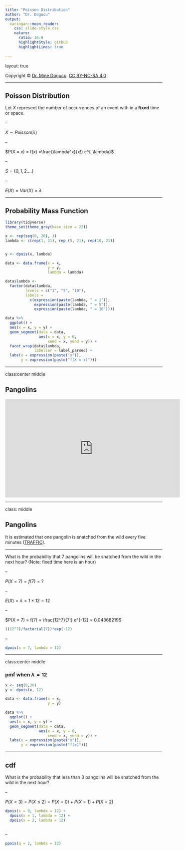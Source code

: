 ```yaml
---
title: "Poisson Distribution"
author: "Dr. Dogucu"
output: 
  xaringan::moon_reader:
    css: slide-style.css
    nature:
      ratio: 16:9
      highlightStyle: github
      highlightLines: true
      
---
```


layout: true
  
<div class="my-header"></div>

<div class="my-footer"> 
 Copyright &copy; <a href="https://mdogucu.ics.uci.edu">Dr. Mine Dogucu</a>. <a href="https://creativecommons.org/licenses/by-nc-sa/4.0/">CC BY-NC-SA 4.0</a></div> 


---

## Poisson Distribution

Let $X$ represent the number of occurrences of an event with in a  __fixed__ time or space.

--

$X \sim Poisson (\lambda)$

--

$P(X = x) = f(x) =\frac{\lambda^x}{x!} e^{-\lambda}$ 

--

$S = \{0,1,2....\}$

--

$E(X) = Var(X) = \lambda$

---

## Probability Mass Function 

```r
library(tidyverse)
theme_set(theme_gray(base_size = 22))

x <- rep(seq(0, 20), 3)
lambda <- c(rep(1, 21), rep (5, 21), rep(10, 21))


y <- dpois(x, lambda)

data <- data.frame(x = x,
                   y = y,
                   lambda = lambda)

data$lambda <- 
  factor(data$lambda,
         levels = c("1", "5", "10"),
         labels =
           c(expression(paste(lambda, " = 1")),
             expression(paste(lambda, " = 5")),
             expression(paste(lambda, " = 10"))))

data %>% 
  ggplot() +
  aes(x = x, y = y) +
  geom_segment(data = data, 
               aes(x = x, y = 0, 
                   xend = x, yend = y)) +
  facet_wrap(data$lambda, 
             labeller = label_parsed) +
  labs(x = expression(paste("x")),
       y = expression(paste("f(X = x)")))

```

---

class:center middle

## Pangolins


<iframe width="560" height="315" src="https://www.youtube.com/embed/5BgDCDVZk8A" frameborder="0" allow="accelerometer; autoplay; encrypted-media; gyroscope; picture-in-picture" allowfullscreen></iframe>


---

class: middle

## Pangolins


It is estimated that one pangolin is snatched from the wild every five minutes ([TRAFFIC](https://www.traffic.org/what-we-do/species/pangolins/)).

---

What is the probability that 7 pangolins will be snatched from the wild in the next hour? (Note: fixed time here is an hour)

--

$P(X = 7) = f(7) = ?$

--

$E(X) = \lambda = 1 \times 12 = 12$

--

$P(X = 7) = f(7) = \frac{12^7}{7!} e^{-12} = 0.04368219$

```r
((12^7)/factorial(7))*exp(-12)
```

--

```r
dpois(x = 7, lambda = 12)
```

---

class:center middle

### pmf when $\lambda = 12$


```r

x <- seq(0,30)
y <- dpois(x, 12)

data <- data.frame(x = x,
                   y = y)

data %>% 
  ggplot() +
  aes(x = x, y = y) +
  geom_segment(data = data, 
               aes(x = x, y = 0, 
                   xend = x, yend = y)) +
  labs(x = expression(paste("x")),
       y = expression(paste("f(x)")))

```

---

## cdf 

What is the probability that less than 3 pangolins will be snatched from the wild in the next hour?

--

$P(X < 3) = P(X \leq 2) = P(X = 0) + P(X = 1) + P(X = 2)$

```r
dpois(x = 0, lambda = 12) + 
  dpois(x = 1, lambda = 12) +
  dpois(x = 2, lambda = 12)



```

--

```r
ppois(q = 2, lambda = 12)
```


